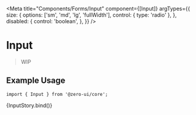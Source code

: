 
<Meta
  title="Components/Forms/Input"
  component={[Input]}
  argTypes={{
    size: {
      options: ['sm', 'md', 'lg', 'fullWidth'],
      control: { type: 'radio' },
    },
    disabled: {
      control: 'boolean',
    },
  }}
/>


# Input

> WIP

## Example Usage

```tsx
import { Input } from '@zero-ui/core';
```

<Canvas columns={2} withSource="close">
  <Story
    name="Input"
    args={{
      defaultValue: '',
      placeholder: 'placeholder',
    }}
  >
    {InputStory.bind()}
  </Story>
</Canvas>

<ArgsTable of={Input} />
